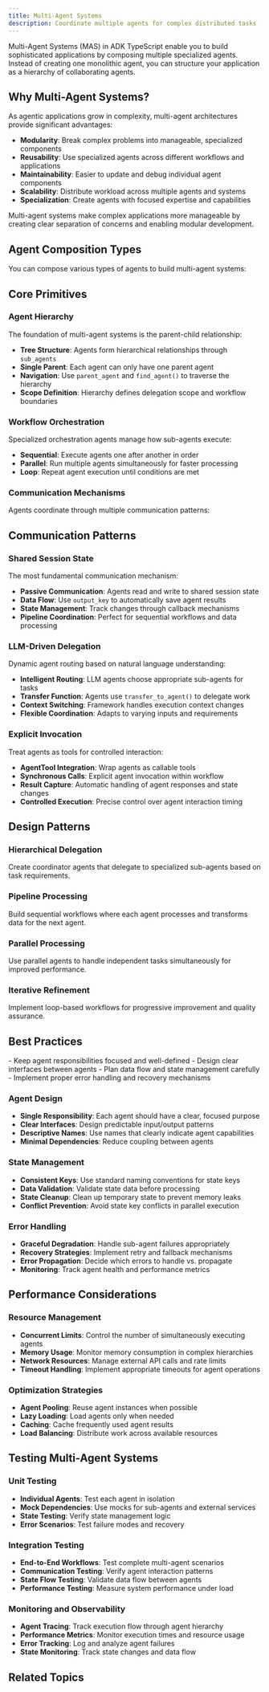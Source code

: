 ```yaml
---
title: Multi-Agent Systems
description: Coordinate multiple agents for complex distributed tasks
---
```



Multi-Agent Systems (MAS) in ADK TypeScript enable you to build sophisticated applications by composing multiple specialized agents. Instead of creating one monolithic agent, you can structure your application as a hierarchy of collaborating agents.

## Why Multi-Agent Systems?

As agentic applications grow in complexity, multi-agent architectures provide significant advantages:

- **Modularity**: Break complex problems into manageable, specialized components
- **Reusability**: Use specialized agents across different workflows and applications
- **Maintainability**: Easier to update and debug individual agent components
- **Scalability**: Distribute workload across multiple agents and systems
- **Specialization**: Create agents with focused expertise and capabilities

<Callout type="info" title="Architectural Benefits">
Multi-agent systems make complex applications more manageable by creating clear separation of concerns and enabling modular development.
</Callout>

## Agent Composition Types

You can compose various types of agents to build multi-agent systems:

<Cards>
  <Card
    title="🤖 LLM Agents"
    description="Reasoning and decision-making agents powered by language models"
    href="/docs/framework/agents/llm-agents"
  />

  <Card
    title="🔄 Workflow Agents"
    description="Orchestration agents that manage execution flow of sub-agents"
    href="/docs/framework/agents/workflow-agents"
  />

  <Card
    title="🏗️ Custom Agents"
    description="Specialized agents with custom logic and behavior"
    href="/docs/framework/agents/custom-agents"
  />
</Cards>

## Core Primitives

### Agent Hierarchy

The foundation of multi-agent systems is the parent-child relationship:

- **Tree Structure**: Agents form hierarchical relationships through `sub_agents`
- **Single Parent**: Each agent can only have one parent agent
- **Navigation**: Use `parent_agent` and `find_agent()` to traverse the hierarchy
- **Scope Definition**: Hierarchy defines delegation scope and workflow boundaries

### Workflow Orchestration

Specialized orchestration agents manage how sub-agents execute:

- **Sequential**: Execute agents one after another in order
- **Parallel**: Run multiple agents simultaneously for faster processing
- **Loop**: Repeat agent execution until conditions are met

### Communication Mechanisms

Agents coordinate through multiple communication patterns:

<Cards>
  <Card
    title="📊 Shared State"
    description="Asynchronous data sharing through session state"
  />

  <Card
    title="🎯 LLM-Driven Delegation"
    description="Dynamic routing based on LLM decision making"
  />

  <Card
    title="🔧 Explicit Invocation"
    description="Direct agent calls using AgentTool integration"
  />
</Cards>

## Communication Patterns

### Shared Session State

The most fundamental communication mechanism:

- **Passive Communication**: Agents read and write to shared session state
- **Data Flow**: Use `output_key` to automatically save agent results
- **State Management**: Track changes through callback mechanisms
- **Pipeline Coordination**: Perfect for sequential workflows and data processing

### LLM-Driven Delegation

Dynamic agent routing based on natural language understanding:

- **Intelligent Routing**: LLM agents choose appropriate sub-agents for tasks
- **Transfer Function**: Agents use `transfer_to_agent()` to delegate work
- **Context Switching**: Framework handles execution context changes
- **Flexible Coordination**: Adapts to varying inputs and requirements

### Explicit Invocation

Treat agents as tools for controlled interaction:

- **AgentTool Integration**: Wrap agents as callable tools
- **Synchronous Calls**: Explicit agent invocation within workflow
- **Result Capture**: Automatic handling of agent responses and state changes
- **Controlled Execution**: Precise control over agent interaction timing

## Design Patterns

### Hierarchical Delegation

Create coordinator agents that delegate to specialized sub-agents based on task requirements.

### Pipeline Processing

Build sequential workflows where each agent processes and transforms data for the next agent.

### Parallel Processing

Use parallel agents to handle independent tasks simultaneously for improved performance.

### Iterative Refinement

Implement loop-based workflows for progressive improvement and quality assurance.

## Best Practices

<Callout type="warn" title="Design Considerations">
- Keep agent responsibilities focused and well-defined
- Design clear interfaces between agents
- Plan data flow and state management carefully
- Implement proper error handling and recovery mechanisms
</Callout>

### Agent Design

- **Single Responsibility**: Each agent should have a clear, focused purpose
- **Clear Interfaces**: Design predictable input/output patterns
- **Descriptive Names**: Use names that clearly indicate agent capabilities
- **Minimal Dependencies**: Reduce coupling between agents

### State Management

- **Consistent Keys**: Use standard naming conventions for state keys
- **Data Validation**: Validate state data before processing
- **State Cleanup**: Clean up temporary state to prevent memory leaks
- **Conflict Prevention**: Avoid state key conflicts in parallel execution

### Error Handling

- **Graceful Degradation**: Handle sub-agent failures appropriately
- **Recovery Strategies**: Implement retry and fallback mechanisms
- **Error Propagation**: Decide which errors to handle vs. propagate
- **Monitoring**: Track agent health and performance metrics

## Performance Considerations

### Resource Management

- **Concurrent Limits**: Control the number of simultaneously executing agents
- **Memory Usage**: Monitor memory consumption in complex hierarchies
- **Network Resources**: Manage external API calls and rate limits
- **Timeout Handling**: Implement appropriate timeouts for agent operations

### Optimization Strategies

- **Agent Pooling**: Reuse agent instances when possible
- **Lazy Loading**: Load agents only when needed
- **Caching**: Cache frequently used agent results
- **Load Balancing**: Distribute work across available resources

## Testing Multi-Agent Systems

### Unit Testing

- **Individual Agents**: Test each agent in isolation
- **Mock Dependencies**: Use mocks for sub-agents and external services
- **State Testing**: Verify state management logic
- **Error Scenarios**: Test failure modes and recovery

### Integration Testing

- **End-to-End Workflows**: Test complete multi-agent scenarios
- **Communication Testing**: Verify agent interaction patterns
- **State Flow Testing**: Validate data flow between agents
- **Performance Testing**: Measure system performance under load

### Monitoring and Observability

- **Agent Tracing**: Track execution flow through agent hierarchy
- **Performance Metrics**: Monitor execution times and resource usage
- **Error Tracking**: Log and analyze agent failures
- **State Monitoring**: Track state changes and data flow

## Related Topics

<Cards>
  <Card
    title="💾 Sessions"
    description="Manage state and context across multi-agent workflows"
    href="/docs/framework/sessions"
  />

  <Card
    title="🔄 Workflow Agents"
    description="Learn about orchestration patterns"
    href="/docs/framework/agents/workflow-agents"
  />

  <Card
    title="📞 Callbacks"
    description="Monitor and control multi-agent execution"
    href="/docs/framework/callbacks"
  />

  <Card
    title="📊 Examples"
    description="See working multi-agent implementations"
    href="/docs/framework/examples"
  />
</Cards>